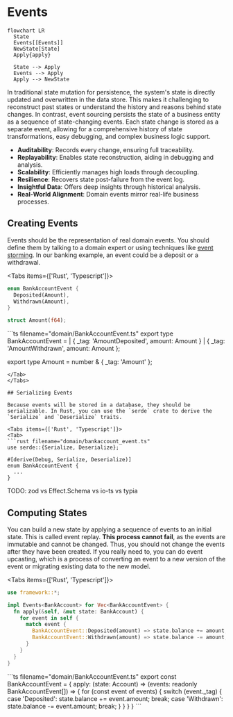 
# Events

```mermaid
flowchart LR
  State
  Events[[Events]]
  NewState[State]
  Apply{apply}

  State --> Apply
  Events --> Apply
  Apply --> NewState
```

In traditional state mutation for persistence, the system's state is directly updated and overwritten in the data store. This makes it challenging to reconstruct past states or understand the history and reasons behind state changes. In contrast, event sourcing persists the state of a business entity as a sequence of state-changing events. Each state change is stored as a separate event, allowing for a comprehensive history of state transformations, easy debugging, and complex business logic support. 

- **Auditability**: Records every change, ensuring full traceability.
- **Replayability**: Enables state reconstruction, aiding in debugging and analysis.
- **Scalability**: Efficiently manages high loads through decoupling.
- **Resilience**: Recovers state post-failure from the event log.
- **Insightful Data**: Offers deep insights through historical analysis.
- **Real-World Alignment**: Domain events mirror real-life business processes.

## Creating Events

Events should be the representation of real domain events. You should define them by talking to a domain expert or using techniques like [event storming](https://en.wikipedia.org/wiki/Event_storming). In our banking example, an event could be a deposit or a withdrawal. 

<Tabs items={['Rust', 'Typescript']}>
<Tab>
```rust filename="domain/bankaccount_event.ts"
enum BankAccountEvent {
  Deposited(Amount),
  Withdrawn(Amount),
}

struct Amount(f64);
```
</Tab>
<Tab>
```ts filename="domain/BankAccountEvent.ts"
export type BankAccountEvent = 
  | { _tag: 'AmountDeposited', amount: Amount } 
  | { _tag: 'AmountWithdrawn', amount: Amount };

export type Amount = number & { _tag: 'Amount' };
```
</Tab>
</Tabs>

## Serializing Events

Because events will be stored in a database, they should be serializable. In Rust, you can use the `serde` crate to derive the `Serialize` and `Deserialize` traits.

<Tabs items={['Rust', 'Typescript']}>
<Tab>
```rust filename="domain/bankaccount_event.ts"
use serde::{Serialize, Deserialize};

#[derive(Debug, Serialize, Deserialize)]
enum BankAccountEvent {
  ...
}

```
</Tab>
<Tab>
TODO: zod vs Effect.Schema vs io-ts vs typia
</Tab>
</Tabs>

## Computing States

You can build a new state by applying a sequence of events to an initial state. This is called event replay. **This process cannot fail**, as the events are immutable and cannot be changed. Thus, you should not change the events after they have been created. If you really need to, you can do event upcasting, which is a process of converting an event to a new version of the event or migrating existing data to the new model.


<Tabs items={['Rust', 'Typescript']}>
<Tab>
```rust filename="domain/bankaccount_event.ts"
use framework::*;

impl Events<BankAccount> for Vec<BankAccountEvent> {
  fn apply(&self, &mut state: BankAccount) {
    for event in self {
      match event {
        BankAccountEvent::Deposited(amount) => state.balance += amount,
        BankAccountEvent::Withdrawn(amount) => state.balance -= amount,
      }
    }
  }
}
```
</Tab>
<Tab>
```ts filename="domain/BankAccountEvent.ts"
export const BankAccountEvent = {
  apply: (state: Account) => (events: readonly BankAccountEvent[]) => {
    for (const event of events) {
      switch (event._tag) {
        case 'Deposited':
          state.balance += event.amount;
          break;
        case 'Withdrawn':
          state.balance -= event.amount;
          break;
      }
    }
  }
}
```
</Tab>
</Tabs>
